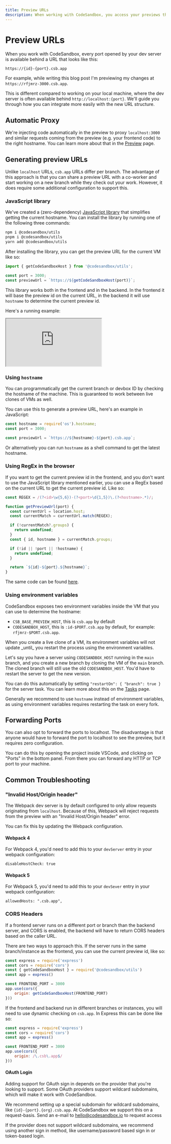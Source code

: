 ```yaml
---
title: Preview URLs
description: When working with CodeSandbox, you access your previews through special URLs. This post highlights how you can use them to your advantage.
---
```



# Preview URLs

When you work with CodeSandbox, every port opened by your dev server is available behind a URL that looks like this:

```
https://{id}-{port}.csb.app
```

For example, while writing this blog post I'm previewing my changes at `https://rfjmrz-3000.csb.app`.

This is different compared to working on your local machine, where the dev server is often available behind `http://localhost:{port}`. We'll guide you through how you can integrate more easily with the new URL structure.

## Automatic Proxy

We're injecting code automatically in the preview to proxy `localhost:3000` and similar requests coming from the preview (e.g. your frontend code) to the right hostname. You can learn more about that in the [Preview](https://codesandbox.io/docs/learn/devboxes/preview) page.

## Generating preview URLs

Unlike `localhost` URLs, `csb.app` URLs differ per branch. The advantage of this approach is that you can share a preview URL with a co-worker and start working on a new branch while they check out your work. However, it does require some additional configuration to support this.

### JavaScript library

We've created a (zero-dependency) [JavaScript library](https://www.npmjs.com/package/@codesandbox/utils) that simplifies getting the current hostname. You can install the library by running one of the following three commands:

```bash
npm i @codesandbox/utils
pnpm i @codesandbox/utils
yarn add @codesandbox/utils
```

After installing the library, you can get the preview URL for the current VM like so:

```js
import { getCodeSandboxHost } from '@codesandbox/utils';

const port = 3000;
const previewUrl = `https://${getCodeSandboxHost(port)}`;
```

This library works both in the frontend and in the backend. In the frontend it will base the preview id on the current URL, in the backend it will use `hostname` to determine the current preview id.

Here's a running example:

<iframe src="https://codesandbox.io/p/sandbox/autumn-hill-kvkcgq?embed=1&file=%2Findex.js"
     style={{width:"100%", height: "800px", border:"0", borderRadius: "4px", overflow:"hidden"}}
     title="Preview URL Example"
     allow="accelerometer; ambient-light-sensor; camera; encrypted-media; geolocation; gyroscope; hid; microphone; midi; payment; usb; vr; xr-spatial-tracking"
     sandbox="allow-forms allow-modals allow-popups allow-presentation allow-same-origin allow-scripts"
></iframe>

### Using `hostname`

You can programmatically get the current branch or devbox ID by checking the hostname of the machine. This is guaranteed to work between live clones of VMs as well.

You can use this to generate a preview URL, here's an example in JavaScript:

```js
const hostname = require('os').hostname;
const port = 3000;

const previewUrl = `https://${hostname}-${port}.csb.app`;
```

Or alternatively you can run `hostname` as a shell command to get the latest hostname.

### Using RegEx in the browser

If you want to get the current preview id in the frontend, and you don't want to use the JavaScript library mentioned earlier, you can use a RegEx based on the current URL to get the current preview id. Like so:

```ts
const REGEX = /(?<id>\w{5,6})-(?<port>\d{1,5})\.(?<hostname>.*)/;

function getPreviewUrl(port) {
  const currentUrl = location.host;
  const currentMatch = currentUrl.match(REGEX);

  if (!currentMatch?.groups) {
    return undefined;
  }
  const { id, hostname } = currentMatch.groups;

  if (!id || !port || !hostname) {
    return undefined;
  }

  return `${id}-${port}.${hostname}`;
}
```

The same code can be found [here](https://github.com/codesandbox/utils/blob/main/src/url.ts#L24-L38).

### Using environment variables

CodeSandbox exposes two environment variables inside the VM that you can use to determine the hostname:

- `CSB_BASE_PREVIEW_HOST`, this is `csb.app` by default
- `CODESANDBOX_HOST`, this is `:id-$PORT.csb.app` by default, for example: `rfjmrz-$PORT.csb.app`.

<Callout type="warning">
When you create a live clone of a VM, its environment variables will not update _until_ you restart the process using the environment variables.

Let's say you have a server using `CODESANDBOX_HOST` running in the `main` branch, and you create a new branch by cloning the VM of the `main` branch. The cloned branch will still use the old `CODESANDBOX_HOST`. You'd have to restart the server to get the new version.

You can do this automatically by setting `"restartOn": { "branch": true }` for the server task. You can learn more about this on the [Tasks](/learn/repositories/task#tasks-configuration) page.

</Callout>

Generally we recommend to use `hostname` instead of environment variables, as using environment variables requires restarting the task on every fork.

## Forwarding Ports

You can also opt to forward the ports to localhost. The disadvantage is that anyone would have to forward the port to localhost to see the preview, but it requires zero configuration.

You can do this by opening the project inside VSCode, and clicking on "Ports" in the bottom panel. From there you can forward any HTTP or TCP port to your machine.

## Common Troubleshooting

### "Invalid Host/Origin header"

The Webpack dev server is by default configured to only allow requests originating from `localhost`. Because of this, Webpack will reject requests from the preview with an "Invalid Host/Origin header" error.

You can fix this by updating the Webpack configuration.

#### Webpack 4

For Webpack 4, you'd need to add this to your `devServer` entry in your webpack configuration:

```
disableHostCheck: true
```

#### Webpack 5

For Webpack 5, you'd need to add this to your `devSever` entry in your webpack configuration:

```
allowedHosts: ".csb.app",
```

### CORS Headers

If a frontend server runs on a different port or branch than the backend server, and CORS is enabled, the backend will have to return CORS headers based on the caller URL.

There are two ways to approach this. If the server runs in the same branch/instance as the frontend, you can use the current preview id, like so:

```js
const express = require('express')
const cors = require('cors')
const { getCodeSandboxHost } = require('@codesandbox/utils')
const app = express()

const FRONTEND_PORT = 3000
app.use(cors({
    origin: getCodeSandboxHost(FRONTEND_PORT)
}))
```

If the frontend and backend run in different branches or instances, you will need to use dynamic checking on `csb.app`. In Express this can be done like so:

```js
const express = require('express')
const cors = require('cors')
const app = express()

const FRONTEND_PORT = 3000
app.use(cors({
    origin: /\.csb\.app$/
}))
```

#### OAuth Login

Adding support for OAuth sign in depends on the provider that you're looking to support. Some OAuth providers support wildcard subdomains, which will make it work with CodeSandbox.

<Callout>We recommend setting up a special subdomain for wildcard subdomains, like `{id}-{port}.{org}.csb.app`. At CodeSandbox we support this on a request-basis. Send an e-mail to hello@codesandbox.io to request access</Callout>

If the provider does not support wildcard subdomains, we recommend using another sign in method, like username/password based sign in or token-based login.
